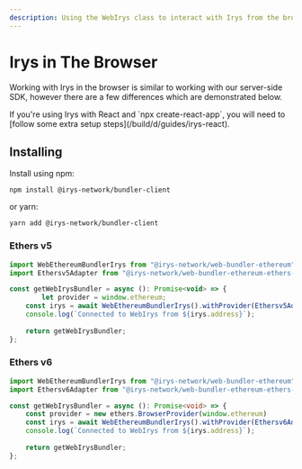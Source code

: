 ```yaml
---
description: Using the WebIrys class to interact with Irys from the browser
---
```



# Irys in The Browser

Working with Irys in the browser is similar to working with our server-side SDK, however
there are a few differences which are demonstrated below.

<Callout emoji="🚀">
	If you're using Irys with React and `npx create-react-app`, you will need to [follow some extra setup
	steps](/build/d/guides/irys-react).
</Callout>

## Installing

Install using npm:

```console
npm install @irys-network/bundler-client
```

or yarn:

```console
yarn add @irys-network/bundler-client
```

### Ethers v5

```js
import WebEthereumBundlerIrys from "@irys-network/web-bundler-ethereum";
import Ethersv5Adapter from "@irys-network/web-bundler-ethereum-ethers-v5";

const getWebIrysBundler = async (): Promise<void> => {
		let provider = window.ethereum;
    const irys = await WebEthereumBundlerIrys().withProvider(Ethersv5Adapter(provider));
    console.log(`Connected to WebIrys from ${irys.address}`);
    
    return getWebIrysBundler;
};
```

### Ethers v6

```ts
import WebEthereumBundlerIrys from "@irys-network/web-bundler-ethereum";
import Ethersv6Adapter from "@irys-network/web-bundler-ethereum-ethers-v6";

const getWebIrysBundler = async (): Promise<void> => {
    const provider = new ethers.BrowserProvider(window.ethereum)
    const irys = await WebEthereumBundlerIrys().withProvider(Ethersv6Adapter(provider));
    console.log(`Connected to WebIrys from ${irys.address}`);
    
    return getWebIrysBundler;
};
```


